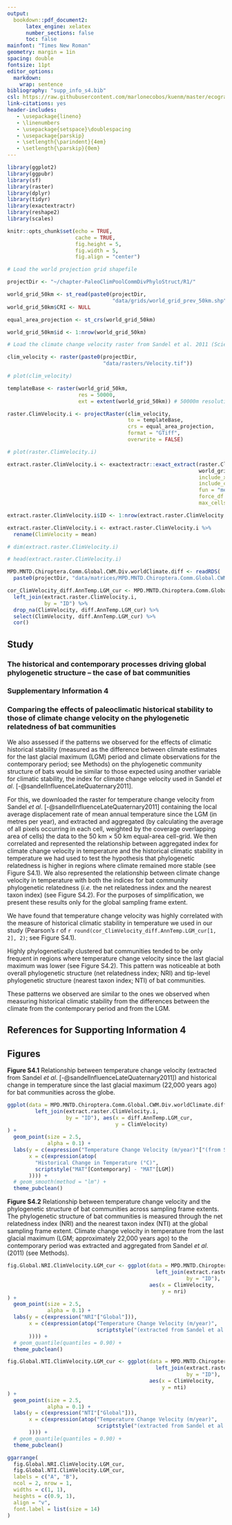 ```yaml
---
output:
  bookdown::pdf_document2:
      latex_engine: xelatex
      number_sections: false
      toc: false
mainfont: "Times New Roman"
geometry: margin = 1in
spacing: double
fontsize: 11pt
editor_options:
  markdown:
    wrap: sentence
bibliography: "supp_info_s4.bib"
csl: https://raw.githubusercontent.com/marlonecobos/kuenm/master/ecography.csl
link-citations: yes
header-includes:
   - \usepackage{lineno}
   - \linenumbers
   - \usepackage{setspace}\doublespacing
   - \usepackage{parskip}
   - \setlength{\parindent}{4em}
   - \setlength{\parskip}{0em}
---
```


```r
library(ggplot2)
library(ggpubr)
library(sf)
library(raster)
library(dplyr)
library(tidyr)
library(exactextractr)
library(reshape2)
library(scales)

knitr::opts_chunk$set(echo = TRUE,
                      cache = TRUE,
                      fig.height = 5,
                      fig.width = 5,
                      fig.align = "center")
```

```r
# Load the world projection grid shapefile

projectDir <- "~/chapter-PaleoClimPoolCommDivPhyloStruct/R1/"

world_grid_50km <- st_read(paste0(projectDir, 
                                  "data/grids/world_grid_prev_50km.shp"))
world_grid_50km$CRI <- NULL

equal_area_projection <- st_crs(world_grid_50km)

world_grid_50km$id <- 1:nrow(world_grid_50km)

# Load the climate change velocity raster from Sandel et al. 2011 (Science)

clim_velocity <- raster(paste0(projectDir, 
                               "data/rasters/Velocity.tif"))

# plot(clim_velocity)

templateBase <- raster(world_grid_50km, 
                       res = 50000, 
                       ext = extent(world_grid_50km)) # 50000m resolution

raster.ClimVelocity.i <- projectRaster(clim_velocity,
                                       to = templateBase,
                                       crs = equal_area_projection,
                                       format = "GTiff", 
                                       overwrite = FALSE)

# plot(raster.ClimVelocity.i)

extract.raster.ClimVelocity.i <- exactextractr::exact_extract(raster.ClimVelocity.i, 
                                                              world_grid_50km,
                                                              include_xy = FALSE, # include coordinates
                                                              include_cell = FALSE, # include cell IDs
                                                              fun = "mean",
                                                              force_df = TRUE,
                                                              max_cells_in_memory = 3e+08)

extract.raster.ClimVelocity.i$ID <- 1:nrow(extract.raster.ClimVelocity.i) 

extract.raster.ClimVelocity.i <- extract.raster.ClimVelocity.i %>%
  rename(ClimVelocity = mean)

# dim(extract.raster.ClimVelocity.i)

# head(extract.raster.ClimVelocity.i)
```

```r
MPD.MNTD.Chiroptera.Comm.Global.CWM.Div.worldClimate.diff <- readRDS(
  paste0(projectDir, "data/matrices/MPD.MNTD.Chiroptera.Comm.Global.CWM.Div.worldClimate.diff.RDS"))
```

```r
cor_ClimVelocity_diff.AnnTemp.LGM_cur <- MPD.MNTD.Chiroptera.Comm.Global.CWM.Div.worldClimate.diff %>%
  left_join(extract.raster.ClimVelocity.i,
            by = "ID") %>%
  drop_na(ClimVelocity, diff.AnnTemp.LGM_cur) %>%
  select(ClimVelocity, diff.AnnTemp.LGM_cur) %>%
  cor()
```

\doublespacing

## Study

### The historical and contemporary processes driving global phylogenetic structure -- the case of bat communities\

### Supplementary Information 4

### Comparing the effects of paleoclimatic historical stability to those of climate change velocity on the phylogenetic relatedness of bat communities

We also assessed if the patterns we observed for the effects of climatic historical stability (measured as the difference between climate estimates for the last glacial maximum (LGM) period and climate observations for the contemporary period; see Methods) on the phylogenetic community structure of bats would be similar to those expected using another variable for climatic stability, the index for climate change velocity used in Sandel _et al_. [-@sandelInfluenceLateQuaternary2011].

For this, we downloaded the raster for temperature change velocity from Sandel _et al_. [-@sandelInfluenceLateQuaternary2011] containing the local average displacement rate of mean annual temperature since the LGM (in metres per year), and extracted and aggregated (by calculating the average of all pixels occurring in each cell, weighted by the coverage overlapping area of cells) the data to the 50 km × 50 km equal-area cell-grid. We then correlated and represented the relationship between aggregated index for climate change velocity in temperature and the historical climatic stability in temperature we had used to test the hypothesis that phylogenetic relatedness is higher in regions where climate remained more stable (see Figure S4.1). We also represented the relationship between climate change velocity in temperature with both the indices for bat community phylogenetic relatedness (*i.e.* the net relatedness index and the nearest taxon index) (see Figure S4.2). For the purposes of simplification, we present these results only for the global sampling frame extent.

We have found that temperature change velocity was highly correlated with the measure of historical climatic stability in temperature we used in our study (Pearson's r of `r round(cor_ClimVelocity_diff.AnnTemp.LGM_cur[1, 2], 2)`; see Figure S4.1). 

Highly phylogenetically clustered bat communities tended to be only frequent in regions where temperature change velocity since the last glacial maximum was lower (see Figure S4.2). This pattern was noticeable at both overall phylogenetic structure (net relatedness index; NRI) and tip-level phylogenetic structure (nearest taxon index; NTI) of bat communities.

These patterns we observed are similar to the ones we observed when measuring historical climatic stability from the differences between the climate from the contemporary period and from the LGM.

## References for Supporting Information 4

<div id="refs"></div>

## Figures

\noindent 
**Figure S4.1** Relationship between temperature change velocity (extracted from Sandel _et al_. [-@sandelInfluenceLateQuaternary2011]) and historical change in temperature since the last glacial maximum (22,000 years ago) for bat communities across the globe.

```r
ggplot(data = MPD.MNTD.Chiroptera.Comm.Global.CWM.Div.worldClimate.diff %>%
         left_join(extract.raster.ClimVelocity.i,
                   by = "ID"), aes(x = diff.AnnTemp.LGM_cur, 
                                   y = ClimVelocity)
) +
  geom_point(size = 2.5,
             alpha = 0.1) +
  labs(y = c(expression("Temperature Change Velocity (m/year)"["(from Sandel et al. 2011)"])),
       x = c(expression(atop(
         "Historical Change in Temperature (°C)",
         scriptstyle("MAT"[Contemporary] - "MAT"[LGM])
       )))) +
  # geom_smooth(method = "lm") +
  theme_pubclean()
```

\noindent 
**Figure S4.2** Relationship between temperature change velocity and the phylogenetic structure of bat communities across sampling frame extents. The phylogenetic structure of bat communities is measured through the net relatedness index (NRI) and the nearest taxon index (NTI) at the global sampling frame extent. Climate change velocity in temperature from the last glacial maximum (LGM; approximately 22,000 years ago) to the contemporary period was extracted and aggregated from Sandel _et al_. (2011) (see Methods).

```r
fig.Global.NRI.ClimVelocity.LGM_cur <- ggplot(data = MPD.MNTD.Chiroptera.Comm.Global.CWM.Div.worldClimate.diff %>%
                                                left_join(extract.raster.ClimVelocity.i,
                                                          by = "ID"), 
                                              aes(x = ClimVelocity, 
                                                  y = nri)
) +
  geom_point(size = 2.5,
             alpha = 0.1) +
  labs(y = c(expression("NRI"["Global"])),
       x = c(expression(atop("Temperature Change Velocity (m/year)",
                             scriptstyle("(extracted from Sandel et al. 2011)")
       )))) +
  # geom_quantile(quantiles = 0.90) +
  theme_pubclean()
```

```r
fig.Global.NTI.ClimVelocity.LGM_cur <- ggplot(data = MPD.MNTD.Chiroptera.Comm.Global.CWM.Div.worldClimate.diff %>%
                                                left_join(extract.raster.ClimVelocity.i,
                                                          by = "ID"), 
                                              aes(x = ClimVelocity, 
                                                  y = nti)
) +
  geom_point(size = 2.5,
             alpha = 0.1) +
  labs(y = c(expression("NTI"["Global"])),
       x = c(expression(atop("Temperature Change Velocity (m/year)",
                             scriptstyle("(extracted from Sandel et al. 2011)")
       )))) +
  # geom_quantile(quantiles = 0.90) +
  theme_pubclean()
```

```r
ggarrange(
  fig.Global.NRI.ClimVelocity.LGM_cur,
  fig.Global.NTI.ClimVelocity.LGM_cur,
  labels = c("A", "B"),
  ncol = 2, nrow = 1,
  widths = c(1, 1),
  heights = c(0.9, 1),
  align = "v",
  font.label = list(size = 14)
)
```

